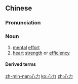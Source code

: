 ==Chinese==
{{zh-forms}}

===Pronunciation===
{{zh-pron
|m=xīnlì
|c=sam1 lik6
|h=pfs=sîm-li̍t
|mn=xm,zz,tw:sim-le̍k/qz:sim-lia̍k
|cat=n
}}

===Noun===
{{zh-noun}}

# [[mental]] [[effort]]
# [[heart]] [[strength]] or [[efficiency]]

====Derived terms====
{{zh-der|心力衰竭}}

[[zh-min-nan:心力]]
[[ko:心力]]
[[zh:心力]]